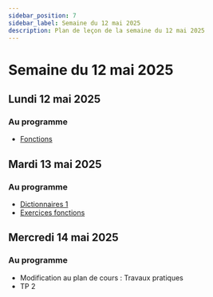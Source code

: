 ```yaml
---
sidebar_position: 7
sidebar_label: Semaine du 12 mai 2025
description: Plan de leçon de la semaine du 12 mai 2025
---
```


# Semaine du 12 mai 2025

## Lundi 12 mai 2025

### Au programme

- [Fonctions](https://archambaultv-prof.github.io/programmation-python/docs/category/fonctions)

## Mardi 13 mai 2025

### Au programme

- [Dictionnaires 1](https://archambaultv-prof.github.io/programmation-python/docs/dict_v1)
- [Exercices fonctions](https://archambaultv-prof.github.io/programmation-python/docs/category/exercices-3)

## Mercredi 14 mai 2025

### Au programme

- Modification au plan de cours : Travaux pratiques
- TP 2